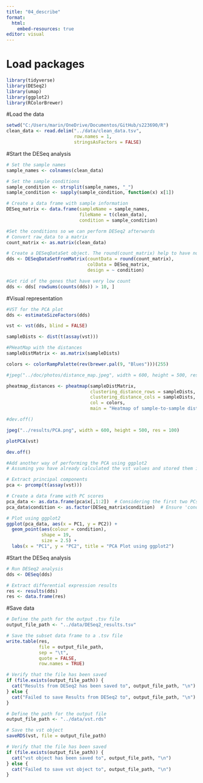 ```yaml
---
title: "04_describe"
format:
  html:
    embed-resources: true
editor: visual
---
```


# Load packages

```r
library(tidyverse)
library(DESeq2)
library(umap)
library(ggplot2)
library(RColorBrewer)

```

#Load the data

```r
setwd("C:/Users/marin/OneDrive/Documentos/GitHub/s223690/R")
clean_data <- read.delim("../data/clean_data.tsv", 
                         row.names = 1, 
                         stringsAsFactors = FALSE)

```

#Start the DESeq analysis

```r
# Set the sample names
sample_names <- colnames(clean_data)

# Set the sample conditions
sample_condition <- strsplit(sample_names, "_")
sample_condition <- sapply(sample_condition, function(x) x[1])

# Create a data frame with sample information
DESeq_matrix <- data.frame(sampleName = sample_names, 
                           fileName = t(clean_data),
                           condition = sample_condition)

#Set the conditions so we can perform DESeq2 afterwards
# Convert raw_data to a matrix
count_matrix <- as.matrix(clean_data)

# Create a DESeqDataSet object. The round(count_matrix) help to have non-negative integers.
dds <- DESeqDataSetFromMatrix(countData = round(count_matrix),
                              colData = DESeq_matrix,
                              design = ~ condition)

#Get rid of the genes that have very low count
dds <- dds[ rowSums(counts(dds)) > 10, ]
```

#Visual representation

```r
#VST for the PCA plot
dds <- estimateSizeFactors(dds)

vst <- vst(dds, blind = FALSE)

sampleDists <- dist(t(assay(vst)))

#PHeatMap with the distances
sampleDistMatrix <- as.matrix(sampleDists)

colors <- colorRampPalette(rev(brewer.pal(9, "Blues")))(255)

#jpeg("../doc/photos/distance_map.jpeg", width = 600, height = 500, res = 100)

pheatmap_distances <- pheatmap(sampleDistMatrix, 
                               clustering_distance_rows = sampleDists, 
                               clustering_distance_cols = sampleDists, 
                               col = colors,
                               main = "Heatmap of sample-to-sample distances using the variance stabilizing transformed values")

#dev.off()

jpeg("../results/PCA.png", width = 600, height = 500, res = 100)

plotPCA(vst)

dev.off()

#Add another way of performing the PCA using ggplot2
# Assuming you have already calculated the vst values and stored them in 'vst'

# Extract principal components
pca <- prcomp(t(assay(vst)))

# Create a data frame with PC scores
pca_data <- as.data.frame(pca$x[,1:2])  # Considering the first two PCs
pca_data$condition <- as.factor(DESeq_matrix$condition)  # Ensure 'condition' is a factor

# Plot using ggplot2
ggplot(pca_data, aes(x = PC1, y = PC2)) +
  geom_point(aes(colour = condition),
             shape = 19,
             size = 2.5) +
  labs(x = "PC1", y = "PC2", title = "PCA Plot using ggplot2")

```

#Start the DESeq analysis

```r
# Run DESeq2 analysis
dds <- DESeq(dds)

# Extract differential expression results
res <- results(dds)
res <- data.frame(res)
```

#Save data

```r
# Define the path for the output .tsv file
output_file_path <- "../data/DESeq2_results.tsv"

# Save the subset data frame to a .tsv file
write.table(res, 
            file = output_file_path, 
            sep = "\t", 
            quote = FALSE, 
            row.names = TRUE)

# Verify that the file has been saved
if (file.exists(output_file_path)) {
  cat("Results from DESeq2 has been saved to", output_file_path, "\n")
} else {
  cat("Failed to save Results from DESeq2 to", output_file_path, "\n")
}

```

```r
# Define the path for the output file
output_file_path <- "../data/vst.rds"

# Save the vst object
saveRDS(vst, file = output_file_path)

# Verify that the file has been saved
if (file.exists(output_file_path)) {
  cat("vst object has been saved to", output_file_path, "\n")
} else {
  cat("Failed to save vst object to", output_file_path, "\n")
}

```

